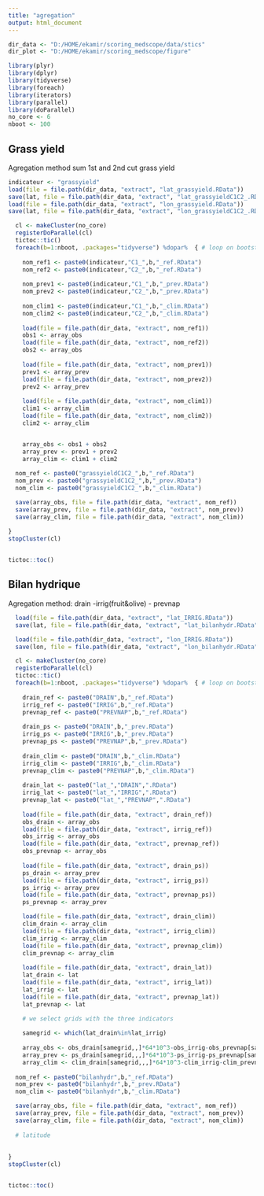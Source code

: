```yaml
---
title: "agregation"
output: html_document
---
```


```r
dir_data <- "D:/HOME/ekamir/scoring_medscope/data/stics" 
dir_plot <- "D:/HOME/ekamir/scoring_medscope/figure" 

library(plyr)
library(dplyr)
library(tidyverse)
library(foreach)
library(iterators)
library(parallel)
library(doParallel)
no_core <- 6
nboot <- 100
```
## Grass yield

Agregation method sum 1st and 2nd cut grass yield 

```r

indicateur <- "grassyield"
load(file = file.path(dir_data, "extract", "lat_grassyield.RData"))
save(lat, file = file.path(dir_data, "extract", "lat_grassyieldC1C2_.RData"))
load(file = file.path(dir_data, "extract", "lon_grassyield.RData"))
save(lat, file = file.path(dir_data, "extract", "lon_grassyieldC1C2_.RData"))

  cl <- makeCluster(no_core)
  registerDoParallel(cl)
  tictoc::tic()
  foreach(b=1:nboot, .packages="tidyverse") %dopar%  { # loop on bootstrap samples
  
    nom_ref1 <- paste0(indicateur,"C1_",b,"_ref.RData")
    nom_ref2 <- paste0(indicateur,"C2_",b,"_ref.RData")
    
    nom_prev1 <- paste0(indicateur,"C1_",b,"_prev.RData")
    nom_prev2 <- paste0(indicateur,"C2_",b,"_prev.RData")
    
    nom_clim1 <- paste0(indicateur,"C1_",b,"_clim.RData")
    nom_clim2 <- paste0(indicateur,"C2_",b,"_clim.RData")
  
    load(file = file.path(dir_data, "extract", nom_ref1))
    obs1 <- array_obs
    load(file = file.path(dir_data, "extract", nom_ref2))
    obs2 <- array_obs
    
    load(file = file.path(dir_data, "extract", nom_prev1))
    prev1 <- array_prev
    load(file = file.path(dir_data, "extract", nom_prev2))
    prev2 <- array_prev
    
    load(file = file.path(dir_data, "extract", nom_clim1))
    clim1 <- array_clim
    load(file = file.path(dir_data, "extract", nom_clim2))
    clim2 <- array_clim


    array_obs <- obs1 + obs2
    array_prev <- prev1 + prev2
    array_clim <- clim1 + clim2
    
  nom_ref <- paste0("grassyieldC1C2_",b,"_ref.RData")
  nom_prev <- paste0("grassyieldC1C2_",b,"_prev.RData")
  nom_clim <- paste0("grassyieldC1C2_",b,"_clim.RData")

  save(array_obs, file = file.path(dir_data, "extract", nom_ref))
  save(array_prev, file = file.path(dir_data, "extract", nom_prev))
  save(array_clim, file = file.path(dir_data, "extract", nom_clim))
  
}
stopCluster(cl)


tictoc::toc() 

```

## Bilan hydrique

Agregation method: drain -irrig(fruit&olive) - prevnap

```r

  load(file = file.path(dir_data, "extract", "lat_IRRIG.RData"))
  save(lat, file = file.path(dir_data, "extract", "lat_bilanhydr.RData"))

  load(file = file.path(dir_data, "extract", "lon_IRRIG.RData"))
  save(lon, file = file.path(dir_data, "extract", "lon_bilanhydr.RData"))

  cl <- makeCluster(no_core)
  registerDoParallel(cl)
  tictoc::tic()
  foreach(b=1:nboot, .packages="tidyverse") %dopar%  { # loop on bootstrap samples
  
    drain_ref <- paste0("DRAIN",b,"_ref.RData")
    irrig_ref <- paste0("IRRIG",b,"_ref.RData")
    prevnap_ref <- paste0("PREVNAP",b,"_ref.RData")
    
    drain_ps <- paste0("DRAIN",b,"_prev.RData")
    irrig_ps <- paste0("IRRIG",b,"_prev.RData")
    prevnap_ps <- paste0("PREVNAP",b,"_prev.RData")
    
    drain_clim <- paste0("DRAIN",b,"_clim.RData")
    irrig_clim <- paste0("IRRIG",b,"_clim.RData")
    prevnap_clim <- paste0("PREVNAP",b,"_clim.RData")
  
    drain_lat <- paste0("lat_","DRAIN",".RData")
    irrig_lat <- paste0("lat_","IRRIG",".RData")
    prevnap_lat <- paste0("lat_","PREVNAP",".RData")
    
    load(file = file.path(dir_data, "extract", drain_ref))
    obs_drain <- array_obs
    load(file = file.path(dir_data, "extract", irrig_ref))
    obs_irrig <- array_obs
    load(file = file.path(dir_data, "extract", prevnap_ref))
    obs_prevnap <- array_obs
   
    load(file = file.path(dir_data, "extract", drain_ps))
    ps_drain <- array_prev
    load(file = file.path(dir_data, "extract", irrig_ps))
    ps_irrig <- array_prev
    load(file = file.path(dir_data, "extract", prevnap_ps))
    ps_prevnap <- array_prev

    load(file = file.path(dir_data, "extract", drain_clim))
    clim_drain <- array_clim
    load(file = file.path(dir_data, "extract", irrig_clim))
    clim_irrig <- array_clim
    load(file = file.path(dir_data, "extract", prevnap_clim))
    clim_prevnap <- array_clim
   
    load(file = file.path(dir_data, "extract", drain_lat))
    lat_drain <- lat
    load(file = file.path(dir_data, "extract", irrig_lat))
    lat_irrig <- lat
    load(file = file.path(dir_data, "extract", prevnap_lat))
    lat_prevnap <- lat

    # we select grids with the three indicators 
    
    samegrid <- which(lat_drain%in%lat_irrig)
    
    array_obs <- obs_drain[samegrid,,]*64*10^3-obs_irrig-obs_prevnap[samegrid,,]
    array_prev <- ps_drain[samegrid,,,]*64*10^3-ps_irrig-ps_prevnap[samegrid,,,]
    array_clim <- clim_drain[samegrid,,,]*64*10^3-clim_irrig-clim_prevnap[samegrid,,,]
    
  nom_ref <- paste0("bilanhydr",b,"_ref.RData")
  nom_prev <- paste0("bilanhydr",b,"_prev.RData")
  nom_clim <- paste0("bilanhydr",b,"_clim.RData")

  save(array_obs, file = file.path(dir_data, "extract", nom_ref))
  save(array_prev, file = file.path(dir_data, "extract", nom_prev))
  save(array_clim, file = file.path(dir_data, "extract", nom_clim))
  
  # latitude 
  
  
}
stopCluster(cl)


tictoc::toc() 

```
